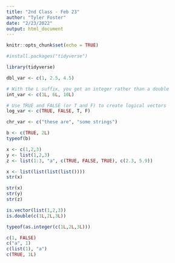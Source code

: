 ```yaml
---
title: "2nd Class - Feb 23"
author: "Tyler Foster"
date: "2/23/2022"
output: html_document
---
```


```r
knitr::opts_chunk$set(echo = TRUE)
```

```r
#install.packages("tidyverse")
```

```r
library(tidyverse)
```

```r
dbl_var <- c(1, 2.5, 4.5)

# With the L suffix, you get an integer rather than a double
int_var <- c(1L, 6L, 10L)

# Use TRUE and FALSE (or T and F) to create logical vectors
log_var <- c(TRUE, FALSE, T, F)

chr_var <- c("these are", "some strings")
```

```r
b <- c(TRUE, 2L)
typeof(b)
```
```r
x <- c(1,2,3)
y <- list(1,2,3)
z <- list(1:3, "a", c(TRUE, FALSE, TRUE), c(2.3, 5.9))
```

```r
x <- list(list(list(list())))
str(x)
```
```r
str(x)
str(y)
str(z)
```
```r
is.vector(list(1,2,3))
is.double(c(1L,2L,3L))
```
```r
typeof(as.integer(c(1L,2L,3L)))
```
```r
c(1, FALSE)
c("a", 1)
c(list(1), "a")
c(TRUE, 1L)
```

